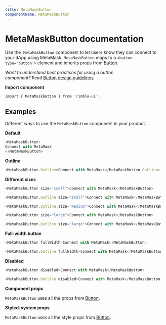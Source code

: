 ```yaml
---
title: MetaMaskButton
componentName: MetaMaskButton
---
```



# MetaMaskButton documentation

Use the  `MetaMaskButton` component to let users know they can connect to your dApp using MetaMask. `MetaMaskButton` maps to a `<button type='button'>` element and inherits props from [Button](/button).

*Want to understand best practices for using a button component?* Read [Button design guidelines](/button)

**Import component**

```
import { MetaMaskButton } from 'rimble-ui';
```

## Examples

Different ways to use the `MetaMaskButton` component in your product.

**Default**

```js is=react-live
<MetaMaskButton>
Connect with MetaMask
</MetaMaskButton>
```

**Outline**

```js is=react-live
<MetaMaskButton.Outline>Connect with MetaMask</MetaMaskButton.Outline>
```

**Different sizes**

```js is=react-live
<MetaMaskButton size="small">Connect with MetaMask</MetaMaskButton>
```

```js is=react-live
<MetaMaskButton.Outline size="small">Connect with MetaMask</MetaMaskButton.Outline>
```

```js is=react-live
<MetaMaskButton.Outline size="medium">Connect with MetaMask</MetaMaskButton.Outline>
```

```js is=react-live
<MetaMaskButton size="large">Connect with MetaMask</MetaMaskButton>
```

```js is=react-live
<MetaMaskButton.Outline size="large">Connect with MetaMask</MetaMaskButton.Outline>
```

**Full-width button**

```js is=react-live
<MetaMaskButton fullWidth>Connect with MetaMask</MetaMaskButton>
```

```js is=react-live
<MetaMaskButton.Outline fullWidth>Connect with MetaMask</MetaMaskButton.Outline>
```

**Disabled**

```js is=react-live
<MetaMaskButton disabled>Connect with MetaMask</MetaMaskButton>
```

```js is=react-live
<MetaMaskButton.Outline disabled>Connect with MetaMask</MetaMaskButton.Outline>
```

**Component props**

`MetaMaskButton` uses all the props from [Button](/button).

**Styled-system props**

`MetaMaskButton` uses all the style props from [Button](/button).